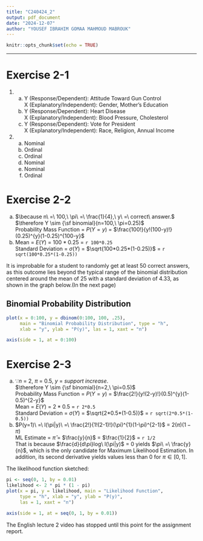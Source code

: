 ```yaml
---
title: "C240424_2"
output: pdf_document
date: "2024-12-07"
author: "YOUSEF IBRAHIM GOMAA MAHMOUD MABROUK"
---
```


```r
knitr::opts_chunk$set(echo = TRUE)
```

---

# Exercise 2-1

1.

  a. Y (Response/Dependent): Attitude Toward Gun Control\
     X (Explanatory/Independent): Gender, Mother's Education\
  b. Y (Response/Dependent): Heart Disease\
     X (Explanatory/Independent): Blood Pressure, Cholesterol\
  c. Y (Response/Dependent): Vote for President\
     X (Explanatory/Independent): Race, Religion, Annual Income\
2.
  a. Nominal
  b. Ordinal
  c. Ordinal
  d. Nominal
  e. Nominal
  f. Ordinal
\

# Exercise 2-2


a.    $\because n\ =\ 100,\ \pi\ =\ \frac{1}{4},\ y\ =\ correct\ answer.$\
$\therefore Y \sim {\sf binomial}(n=100,\ \pi=0.25)$\
Probability Mass Function = $P(Y=y)$ = $\frac{100!}{y!(100-y)!}(0.25)^{y}(1-0.25)^{100-y}$
b.  Mean = $E(Y)$ = $100*0.25$ = `r 100*0.25`\
    Standard Deviation = $\sigma(Y)$ = $\sqrt{100*0.25*(1-0.25)}$ = `r sqrt(100*0.25*(1-0.25))`\

It is improbable for a student to randomly get at least 50 correct answers, as this outcome lies beyond the typical range of the binomial distribution centered around the mean of 25 with a standard deviation of 4.33, as shown in the graph below.(In the next page)

\newpage

## Binomial Probability Distribution
```r
plot(x = 0:100, y = dbinom(0:100, 100, .25),
     main = "Binomial Probability Distribution", type = "h",
     xlab = "y", ylab = "P(y)", las = 1, xaxt = "n")

axis(side = 1, at = 0:100)
```

# Exercise 2-3


a. $\because n\ =\ 2,\ \pi\ =\ 0.5,\ y\ =\ support\ increase.$\
$\therefore Y \sim {\sf binomial}(n=2,\ \pi=0.5)$\
Probability Mass Function = $P(Y=y)$ = $\frac{2!}{y!(2-y)!}(0.5)^{y}(1-0.5)^{2-y}$\
Mean = $E(Y)$ = $2*0.5$ = `r 2*0.5`\
Standard Deviation = $\sigma(Y)$ = $\sqrt{2*0.5*(1-0.5)}$ = `r sqrt(2*0.5*(1-0.5))`\
b. $P(y=1)\ =\ l(\pi|y)\ =\ \frac{2!}{1!(2-1)!}(\pi)^{1}(1-\pi)^{2-1}$ = $2(\pi)(1-\pi)$\
ML Estimate = $\hat{\pi}$ = $\frac{y}{n}$ = $\frac{1}{2}$ = `r 1/2`\
That is because $\frac{d}{d\pi}log\ l(\pi|y)$ = 0 yields $\pi\ =\ \frac{y}{n}$, which is the only candidate for Maximum Likelihood Estimation. In addition, its second derivative yields values less than 0 for $\pi \in [0,1]$.

The likelihood function sketched:
```r
pi <- seq(0, 1, by = 0.01)
likelihood <- 2 * pi * (1 - pi)
plot(x = pi, y = likelihood, main = "Likelihood Function",
     type = "h", xlab = "y", ylab = "P(y)",
     las = 1, xaxt = "n")

axis(side = 1, at = seq(0, 1, by = 0.01))
```

The English lecture 2 video has stopped until this point for the assignment report.